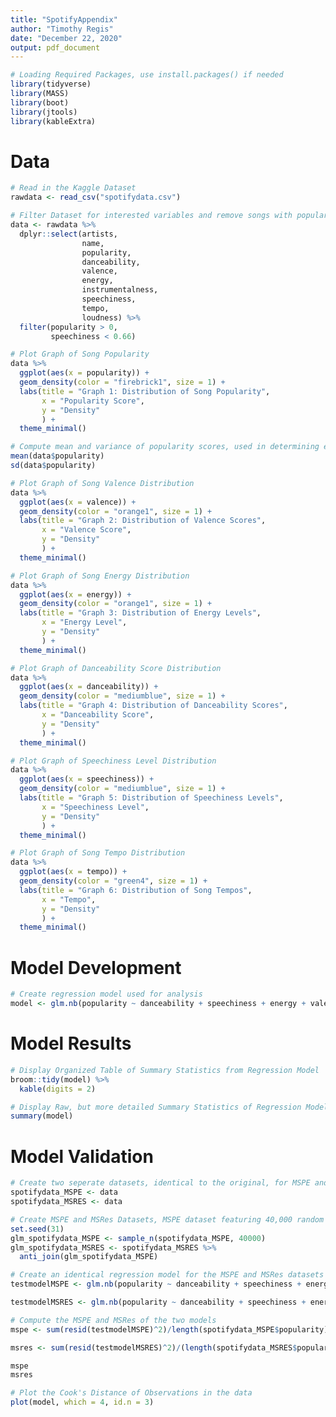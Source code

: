 ```yaml
---
title: "SpotifyAppendix"
author: "Timothy Regis"
date: "December 22, 2020"
output: pdf_document
---
```


```r
# Loading Required Packages, use install.packages() if needed
library(tidyverse)
library(MASS)
library(boot)
library(jtools)
library(kableExtra)
```

# Data

```r
# Read in the Kaggle Dataset
rawdata <- read_csv("spotifydata.csv")
```

```r
# Filter Dataset for interested variables and remove songs with popularity scores of 0, and speechiness levels greater than or equal to 0.66. The reasoning for these removals is explained in the Data Discussion section of the paper.
data <- rawdata %>%
  dplyr::select(artists,
                name,
                popularity,
                danceability,
                valence,
                energy, 
                instrumentalness, 
                speechiness, 
                tempo,
                loudness) %>%
  filter(popularity > 0,
         speechiness < 0.66)
```


```r
# Plot Graph of Song Popularity
data %>%
  ggplot(aes(x = popularity)) + 
  geom_density(color = "firebrick1", size = 1) + 
  labs(title = "Graph 1: Distribution of Song Popularity", 
       x = "Popularity Score",
       y = "Density"
       ) + 
  theme_minimal()
```

```r
# Compute mean and variance of popularity scores, used in determining equal dispersion conditions
mean(data$popularity)
sd(data$popularity)
```


```r
# Plot Graph of Song Valence Distribution
data %>%
  ggplot(aes(x = valence)) + 
  geom_density(color = "orange1", size = 1) + 
  labs(title = "Graph 2: Distribution of Valence Scores", 
       x = "Valence Score",
       y = "Density"
       ) + 
  theme_minimal()
```






```r
# Plot Graph of Song Energy Distribution
data %>%
  ggplot(aes(x = energy)) + 
  geom_density(color = "orange1", size = 1) + 
  labs(title = "Graph 3: Distribution of Energy Levels", 
       x = "Energy Level",
       y = "Density"
       ) + 
  theme_minimal()
```



```r
# Plot Graph of Danceability Score Distribution
data %>%
  ggplot(aes(x = danceability)) + 
  geom_density(color = "mediumblue", size = 1) + 
  labs(title = "Graph 4: Distribution of Danceability Scores", 
       x = "Danceability Score",
       y = "Density"
       ) + 
  theme_minimal()
```


```r
# Plot Graph of Speechiness Level Distribution
data %>%
  ggplot(aes(x = speechiness)) + 
  geom_density(color = "mediumblue", size = 1) + 
  labs(title = "Graph 5: Distribution of Speechiness Levels", 
       x = "Speechiness Level",
       y = "Density"
       ) + 
  theme_minimal()
```



```r
# Plot Graph of Song Tempo Distribution
data %>%
  ggplot(aes(x = tempo)) + 
  geom_density(color = "green4", size = 1) + 
  labs(title = "Graph 6: Distribution of Song Tempos", 
       x = "Tempo",
       y = "Density"
       ) + 
  theme_minimal()
```

# Model Development

```r
# Create regression model used for analysis
model <- glm.nb(popularity ~ danceability + speechiness + energy + valence, data = data)
```

# Model Results

```r
# Display Organized Table of Summary Statistics from Regression Model
broom::tidy(model) %>% 
  kable(digits = 2)
```


```r
# Display Raw, but more detailed Summary Statistics of Regression Model
summary(model)
```

# Model Validation

```r
# Create two seperate datasets, identical to the original, for MSPE and MSRes testing
spotifydata_MSPE <- data
spotifydata_MSRES <- data
```

```r
# Create MSPE and MSRes Datasets, MSPE dataset featuring 40,000 random observations from the original data, MSRes dataset featuring the original data without these 40,000 observations
set.seed(31)
glm_spotifydata_MSPE <- sample_n(spotifydata_MSPE, 40000)
glm_spotifydata_MSRES <- spotifydata_MSRES %>% 
  anti_join(glm_spotifydata_MSPE)
```

```r
# Create an identical regression model for the MSPE and MSRes datasets
testmodelMSPE <- glm.nb(popularity ~ danceability + speechiness + energy + valence, data = glm_spotifydata_MSPE)

testmodelMSRES <- glm.nb(popularity ~ danceability + speechiness + energy + valence , data = glm_spotifydata_MSRES)
```

```r
# Compute the MSPE and MSRes of the two models
mspe <- sum(resid(testmodelMSPE)^2)/length(spotifydata_MSPE$popularity)

msres <- sum(resid(testmodelMSRES)^2)/(length(spotifydata_MSRES$popularity))

mspe
msres
```

```r
# Plot the Cook's Distance of Observations in the data
plot(model, which = 4, id.n = 3)
```













